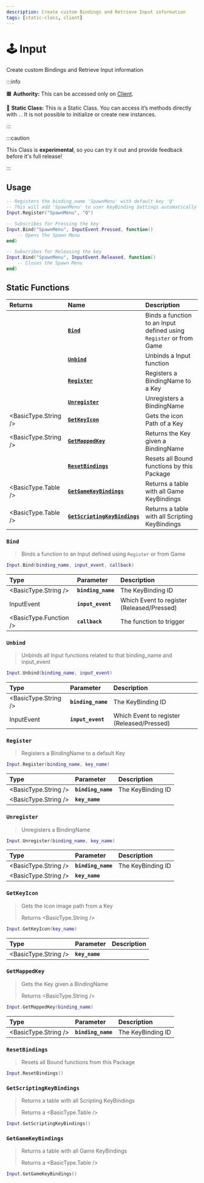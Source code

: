 ```yaml
---
description: Create custom Bindings and Retrieve Input information
tags: [static-class, client]
---
```


# 🕹️ Input

Create custom Bindings and Retrieve Input information


:::info

🟧 **Authority:** This can be accessed only on [Client](./core-concepts/scripting/authority-concepts.mdx).

🗿 **Static Class:** This is a Static Class. You can access it’s methods directly with `.`. It is not possible to initialize or create new instances.

:::

:::caution

This Class is **experimental**, so you can try it out and provide feedback before it's full release!

:::


## Usage

```lua title="Client/Index.lua"
-- Registers the binding_name 'SpawnMenu' with default key 'Q'
-- This will add 'SpawnMenu' to user KeyBinding Settings automatically
Input.Register("SpawnMenu", "Q")

-- Subscribes for Pressing the key
Input.Bind("SpawnMenu", InputEvent.Pressed, function()
	-- Opens the Spawn Menu
end)

-- Subscribes for Releasing the key
Input.Bind("SpawnMenu", InputEvent.Released, function()
	-- Closes the Spawn Menu
end)
```


## Static Functions

| Returns | Name | Description |
| :--- | :--- | :--- |
|  | [**`Bind`**](input#bind) | Binds a function to an Input defined using `Register` or from Game |
|  | [**`Unbind`**](input#unbind) | Unbinds a Input function |
|  | [**`Register`**](input#register) | Registers a BindingName to a Key |
|  | [**`Unregister`**](input#unregister) | Unregisters a BindingName |
| <BasicType.String /> | [**`GetKeyIcon`**](input#getkeyicon) | Gets the icon Path of a Key |
| <BasicType.String /> | [**`GetMappedKey`**](input#getmappedkey) | Returns the Key given a BindingName |
|  | [**`ResetBindings`**](input#resetbindings) | Resets all Bound functions by this Package |
| <BasicType.Table /> | [**`GetGameKeyBindings`**](input#getgamekeybindings) | Returns a table with all Game KeyBindings  |
| <BasicType.Table /> | [**`GetScriptingKeyBindings`**](input#getscriptingkeybindings) | Returns a table with all Scripting KeyBindings |


### `Bind`

> Binds a function to an Input defined using `Register` or from Game

```lua
Input.Bind(binding_name, input_event, callback)
```

| Type | Parameter | Description |
| :--- | :--- | :--- |
| <BasicType.String /> | **`binding_name`** | The KeyBinding ID |
| <Enums>InputEvent</Enums> | **`input_event`** | Which Event to register (Released/Pressed) |
| <BasicType.Function /> | **`callback`** | The function to trigger |


### `Unbind`

> Unbinds all Input functions related to that binding_name and input_event

```lua
Input.Unbind(binding_name, input_event)
```

| Type | Parameter | Description |
| :--- | :--- | :--- |
| <BasicType.String /> | **`binding_name`** | The KeyBinding ID |
| <Enums>InputEvent</Enums> | **`input_event`** | Which Event to register (Released/Pressed) |


### `Register`

> Registers a BindingName to a default Key

```lua
Input.Register(binding_name, key_name)
```

| Type | Parameter | Description |
| :--- | :--- | :--- |
| <BasicType.String /> | **`binding_name`** | The KeyBinding ID |
| <BasicType.String /> | **`key_name`** |  |


### `Unregister`

> Unregisters a BindingName

```lua
Input.Unregister(binding_name, key_name)
```

| Type | Parameter | Description |
| :--- | :--- | :--- |
| <BasicType.String /> | **`binding_name`** | The KeyBinding ID |
| <BasicType.String /> | **`key_name`** |  |


### `GetKeyIcon`

> Gets the Icon image path from a Key
> 
> Returns <BasicType.String />

```lua
Input.GetKeyIcon(key_name)
```

| Type | Parameter | Description |
| :--- | :--- | :--- |
| <BasicType.String /> | **`key_name`** |  |


### `GetMappedKey`

> Gets the Key given a BindingName
> 
> Returns <BasicType.String />

```lua
Input.GetMappedKey(binding_name)
```

| Type | Parameter | Description |
| :--- | :--- | :--- |
| <BasicType.String /> | **`binding_name`** | The KeyBinding ID |


### `ResetBindings`

> Resets all Bound functions from this Package

```lua
Input.ResetBindings()
```


### `GetScriptingKeyBindings`

> Returns a table with all Scripting KeyBindings
>
> Returns a <BasicType.Table /> 

```lua
Input.GetScriptingKeyBindings()
```


### `GetGameKeyBindings`

> Returns a table with all Game KeyBindings
>
> Returns a <BasicType.Table /> 

```lua
Input.GetGameKeyBindings()
```
